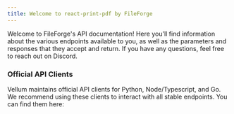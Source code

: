 ```yaml
---
title: Welcome to react-print-pdf by FileForge
---
```


Welcome to FileForge's API documentation! Here you'll find information about the various endpoints available to you,
as well as the parameters and responses that they accept and return. If you have any questions, feel free to reach out on Discord.

### Official API Clients

Vellum maintains official API clients for Python, Node/Typescript, and Go. We recommend using these clients to interact
with all stable endpoints. You can find them here:

<Cards>
  <Card
    title="Node/Typescript"
    icon="fa-brands fa-node"
    href="https://github.com/vellum-ai/vellum-client-node"
  />
  <Card
    title="Python"
    icon="fa-brands fa-python"
    href="https://github.com/vellum-ai/vellum-client-python"
  />
</Cards>